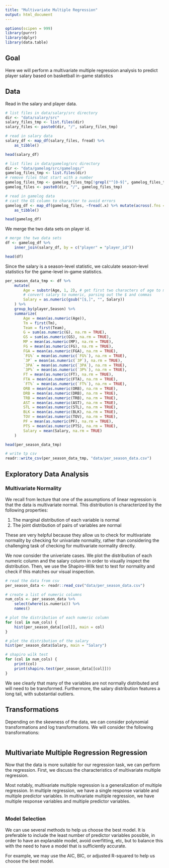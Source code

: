 ```yaml
---
title: "Multivariate Multiple Regression"
output: html_document
---
```


```r
options(scipen = 999)
library(purrr)
library(dplyr)
library(data.table)
```


## Goal

Here we will perform a multivariate multiple regression analysis to predict player salary based on basketball in-game statistics

## Data

Read in the salary and player data.

```r
# list files in data/salary/src directory
dir <- "data/salary/src"
salary_files_tmp <- list.files(dir)
salary_files <- paste0(dir, "/", salary_files_tmp)

# read in salary data
salary_df <- map_df(salary_files, fread) %>% 
    as_tibble()

head(salary_df)
```

```r
# list files in data/gamelog/src directory
dir <- "data/gamelog/src/gamelogs/"
gamelog_files_tmp <- list.files(dir)
# remove files that start with a number
gamelog_files_tmp <- gamelog_files_tmp[!grepl("^[0-9]", gamelog_files_tmp)]
gamelog_files <- paste0(dir, "/", gamelog_files_tmp)

# read in gamelog data
# cast the GS column to character to avoid errors
gamelog_df <- map_df(gamelog_files, ~fread(.x) %>% mutate(across(.fns = as.character))) %>%
    as_tibble()

head(gamelog_df)
```

We merge the two data sets on player id.

```r
# merge the two data sets
df <- gamelog_df %>% 
    inner_join(salary_df, by = c("player" = "player_id"))

head(df)
```

Since the salary is a season-level statistic, we calculate season-level statistics for the game-level in-game statistics. 

```r
per_season_data_tmp <- df %>% 
    mutate(
        Age = substr(Age, 1, 2), # get first two characters of age to make numeric
        # convert salary to numeric, parsing out the $ and commas
        Salary = as.numeric(gsub("[$,]", "", Salary))
    ) %>%
    group_by(player,Season) %>%
    summarize(
        Age = mean(as.numeric(Age)),
        Tm = first(Tm),
        Team = first(Team),
        G = sum(as.numeric(G), na.rm = TRUE),
        GS = sum(as.numeric(GS), na.rm = TRUE),
        MP = mean(as.numeric(MP), na.rm = TRUE),
        FG = mean(as.numeric(FG), na.rm = TRUE),
        FGA = mean(as.numeric(FGA), na.rm = TRUE),
        `FG%` = mean(as.numeric(`FG%`), na.rm = TRUE),
        `3P` = mean(as.numeric(`3P`), na.rm = TRUE),
        `3PA` = mean(as.numeric(`3PA`), na.rm = TRUE),
        `3P%` = mean(as.numeric(`3P%`), na.rm = TRUE),
        FT = mean(as.numeric(FT), na.rm = TRUE),
        FTA = mean(as.numeric(FTA), na.rm = TRUE),
        `FT%` = mean(as.numeric(`FT%`), na.rm = TRUE),
        ORB = mean(as.numeric(ORB), na.rm = TRUE),
        DRB = mean(as.numeric(DRB), na.rm = TRUE),
        TRB = mean(as.numeric(TRB), na.rm = TRUE),
        AST = mean(as.numeric(AST), na.rm = TRUE),
        STL = mean(as.numeric(STL), na.rm = TRUE),
        BLK = mean(as.numeric(BLK), na.rm = TRUE),
        TOV = mean(as.numeric(TOV), na.rm = TRUE),
        PF = mean(as.numeric(PF), na.rm = TRUE),
        PTS = mean(as.numeric(PTS), na.rm = TRUE),
        Salary = mean(Salary, na.rm = TRUE)
    )

head(per_season_data_tmp)

# write tp csv
readr::write_csv(per_season_data_tmp, "data/per_season_data.csv")
```

## Exploratory Data Analysis

### Multivariate Normality

We recall from lecture that one of the assumptions of linear regression is that the data is multivariate normal. This distribution is characterized by the following properties:

1. The marginal distribution of each variable is normal
2. The joint distribution of pairs of variables are normal

These are very helpful because they allow us to check for multivariate normality by checking for univariate normality, rather than considering the challenging task of checking for multivariate normality directly.

We now consider the univeriate cases. We plot the distribution of each numeric column and the salary column in order to visually inspect the distribution. Then, we use the Shapiro-Wilk test to test for normality and check if this matches our visual inspection.

```r
# read the data from csv
per_season_data <- readr::read_csv("data/per_season_data.csv")

# create a list of numeric columns
num_cols <- per_season_data %>% 
    select(where(is.numeric)) %>% 
    names()

# plot the distribution of each numeric column
for (col in num_cols) {
    hist(per_season_data[[col]], main = col)
}

# plot the distribution of the salary
hist(per_season_data$Salary, main = "Salary")
```

```r
# shapiro wilk test
for (col in num_cols) {
    print(col)
    print(shapiro.test(per_season_data[[col]]))
}
```

We see clearly that many of the variables are not normally distributed and will need to be transformed. Furthermore, the salary distribution features a long tail, with substantial outliers. 

## Transformations

Depending on the skewness of the data, we can consider polynomial transformations and log transformations. We will consider the following transformations:

```r
```

## Multivariate Multiple Regression Regression

Now that the data is more suitable for our regression task, we can perform the regression. First, we discuss the characteristics of multivariate multiple regression.

Most notably, multivariate multiple regression is a generalization of multiple regression. In multiple regression, we have a single response variable and multiple predictor variables. In multivariate multiple regression, we have multiple response variables and multiple predictor variables. 

```r
```

### Model Selection

We can use several methods to help us choose the best model. It is preferable to include the least number of predictor variables possible, in order to have an explanable model, avoid overfitting, etc, but to balance this with the need to have a model that is sufficiently accurate. 

For example, we may use the AIC, BIC, or adjusted R-squared to help us choose the best model. 

```r
```


